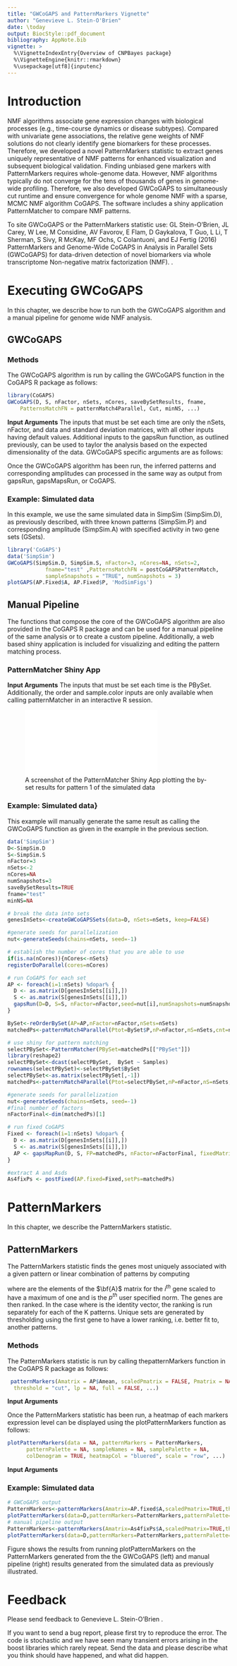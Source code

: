 ```yaml
---
title: "GWCoGAPS and PatternMarkers Vignette"
author: "Genevieve L. Stein-O'Brien"
date: \today
output: BiocStyle::pdf_document
bibliography: AppNote.bib
vignette: >
  %\VignetteIndexEntry{Overview of CNPBayes package}
  %\VignetteEngine{knitr::rmarkdown}
  %\usepackage[utf8]{inputenc} 
---
```


# Introduction

NMF algorithms associate gene expression changes with biological processes (e.g., time-course dynamics or disease subtypes). Compared with univariate gene associations, the relative gene weights of NMF solutions do not clearly identify gene biomarkers for these processes. Therefore, we developed a novel PatternMarkers statistic to extract genes uniquely representative of NMF patterns for enhanced visualization and subsequent biological validation. Finding unbiased gene markers with PatternMarkers requires whole-genome data. However, NMF algorithms typically do not converge for the tens of thousands of genes in genome-wide profiling. Therefore, we also developed GWCoGAPS to simultaneously cut runtime and ensure convergence for whole genome NMF with a sparse, MCMC NMF algorithm CoGAPS. The software includes a shiny application PatternMatcher to compare NMF patterns. 

To site GWCoGAPS or the PatternMarkers statistic use:
\cite{Stein-O'Brien2016} GL Stein-O'Brien, JL Carey, W Lee, M Considine, 
AV Favorov, E Flam, D Gaykalova, T Guo, L Li, T Sherman, S Sivy, R McKay, 
MF Ochs, C Colantuoni, and EJ Fertig (2016) PatternMarkers and Genome-Wide 
CoGAPS in Analysis in Parallel Sets (GWCoGAPS) for data-driven detection of 
novel biomarkers via whole transcriptome Non-negative matrix factorization (NMF).
\textit{Bioinformatics} \textit{in press}.

# Executing GWCoGAPS

In this chapter, we describe how to run both the GWCoGAPS algorithm and a manual
pipeline for genome wide NMF analysis.

## GWCoGAPS

### Methods
The GWCoGAPS algorithm is run by calling the GWCoGAPS function in the CoGAPS
R package as follows:

```r
library(CoGAPS) 
GWCoGAPS(D, S, nFactor, nSets, nCores, saveBySetResults, fname,
    PatternsMatchFN = patternMatch4Parallel, Cut, minNS, ...)
```

**Input Arguments**
The inputs that must be set each time are only the nSets, nFactor, and data and standard deviation matrices, with all other inputs having default values. Additional inputs to the gapsRun function, as outlined previously, can be used to taylor the analysis based on the expected dimensionality of the data. GWCoGAPS specific arguments are as follows:

\begin{description}
\item[D]{data matrix}
\item[S]{uncertainty matrix (std devs for chi-squared of Log Likelihood)}
\item[nFactor]{number of patterns (basis vectors, metagenes), which must be
greater than or equal to the number of rows of FP}
\item[nSets]{number of sets for parallelization}
\item[nCores]{number of cores for parallelization. If left to the default NA, nCores = nSets. }
\item[saveBySetResults]{logical indicating whether to save by intermediary by set results. Default is FALSE.}
\item[fname]{character string used to label file output. Default is "GWCoGAPS.out"}
\item[PatternsMatchFN]{function to use for pattern matching across sets. Default is patternMatch4Parallel.}
\item[Cut]{number of branches at which to cut dendrogram used in patternMatch4Parallel}
\item[minNS]{minimum of individual set contributions a cluster must contain used in patternMatch4Parallel}
\end{description}

\par Once the GWCoGAPS algorithm has been run, the inferred patterns and corresponding amplitudes can processed in the same way as output from gapsRun, gapsMapsRun, or CoGAPS.

### Example: Simulated data

\par In this example, we use the same simulated data in SimpSim (SimpSim.D), as previously described, with three known patterns (SimpSim.P) and corresponding amplitude (SimpSim.A) with specified activity in two gene sets (GSets).

```r
library('CoGAPS')
data('SimpSim')
GWCoGAPS(SimpSim.D, SimpSim.S, nFactor=3, nCores=NA, nSets=2,
            fname="test" ,PatternsMatchFN = postCoGAPSPatternMatch,
            sampleSnapshots = "TRUE", numSnapshots = 3)
plotGAPS(AP.Fixed$A, AP.Fixed$P, 'ModSimFigs')
```


## Manual Pipeline

The functions that compose the core of the GWCoGAPS algorithm are also provided in the CoGAPS R package and can be used for a manual pipeline of the same analysis or to create a custom pipeline. Additionally, a web based shiny application is included for visualizing and editing the pattern matching process.

### PatternMatcher Shiny App

**Input Arguments**
The inputs that must be set each time is the PBySet. Additionally, the order and sample.color inputs are only available when calling patternMatcher in an interactive R session.

\begin{description}
\item[PBySet]{list of matched set solutions for the Pmatrix from an NMF algorithm}
\item[out]{optional name for saving output}
\item[order]{optional vector indicating order of samples for plotting. Default is NULL.}
\item[sample.color]{optional vector of colors of same lenght as colnames. Default is NULL.}
\end{description}

![A screenshot of the PatternMatcher Shiny App plotting the by-set results for pattern 1 of the simulated data](ShinyApp.pdf)

### Example: Simulated data}

\par This example will manually generate the same result as calling the GWCoGAPS function as given in the example in the previous section.

```r
data('SimpSim')
D<-SimpSim.D
S<-SimpSim.S
nFactor=3
nSets<-2
nCores=NA
numSnapshots=3
saveBySetResults=TRUE
fname="test"
minNS=NA

# break the data into sets
genesInSets<-createGWCoGAPSSets(data=D, nSets=nSets, keep=FALSE)

#generate seeds for parallelization
nut<-generateSeeds(chains=nSets, seed=-1)

# establish the number of cores that you are able to use
if(is.na(nCores)){nCores<-nSets}
registerDoParallel(cores=nCores)

# run CoGAPS for each set
AP <- foreach(i=1:nSets) %dopar% {
  D <- as.matrix(D[genesInSets[[i]],])
  S <- as.matrix(S[genesInSets[[i]],])
  gapsRun(D=D, S=S, nFactor=nFactor,seed=nut[i],numSnapshots=numSnapshots)
}

BySet<-reOrderBySet(AP=AP,nFactor=nFactor,nSets=nSets)
matchedPs<-patternMatch4Parallel(Ptot=BySet$P,nP=nFactor,nS=nSets,cnt=nFactor,minNS=minNS,bySet=TRUE)

# use shiny for pattern matching
selectPBySet<-PatternMatcher(PBySet=matchedPs[["PBySet"]])
library(reshape2)
selectPBySet<-dcast(selectPBySet,  BySet ~ Samples)
rownames(selectPBySet)<-selectPBySet$BySet
selectPBySet<-as.matrix(selectPBySet[,-1])
matchedPs<-patternMatch4Parallel(Ptot=selectPBySet,nP=nFactor,nS=nSets,cnt=nFactor,minNS=minNS,bySet=FALSE)

#generate seeds for parallelization
nut<-generateSeeds(chains=nSets, seed=-1)
#final number of factors
nFactorFinal<-dim(matchedPs)[1]

# run fixed CoGAPS
Fixed <- foreach(i=1:nSets) %dopar% {
  D <- as.matrix(D[genesInSets[[i]],])
  S <- as.matrix(S[genesInSets[[i]],])
  AP <- gapsMapRun(D, S, FP=matchedPs, nFactor=nFactorFinal, fixedMatrix = "P",seed=nut[i],numSnapshots=numSnapshots)
}

#extract A and Asds
As4fixPs <- postFixed(AP.fixed=Fixed,setPs=matchedPs)
```


# PatternMarkers

In this chapter, we describe the PatternMarkers statistic.

## PatternMarkers

The PatternMarkers statistic finds the genes most uniquely associated with a given pattern or linear combination of patterns by computing

\begin{equation}
\sqrt{\left(\bf{A}_{i}-l_{p}\right)^{\textit{t}} \left(\bf{A}_{i}-l_{p}\right)}
\label{eq:PatternMarkers}
\end{equation}

where  are the elements of the $\bf{A}$ matrix for the $\textit{i}^{th}$ gene scaled to have a maximum of one and \textit{l} is the $\textit{p}^{th}$ user specified norm. The genes are then ranked. In the case where \textit{l} is the identity vector, the ranking is run separately for each of the K patterns. Unique sets are generated by thresholding using the first gene to have a lower ranking, i.e. better fit to, another patterns.

### Methods

The PatternMarkers statistic is run by calling thepatternMarkers function in the CoGAPS R package as follows:

```r
 patternMarkers(Amatrix = AP$Amean, scaledPmatrix = FALSE, Pmatrix = NA,
  threshold = "cut", lp = NA, full = FALSE, ...)
```

**Input Arguments**
\begin{description}
\item[Amatrix]{A matrix of genes by weights resulting from CoGAPS or other NMF decomposition}
\item[scaledPmatrix]{logical indicating whether the corresponding pattern matrix was fixed to have max 1 during decomposition}
\item[Pmatrix]{the corresponding Pmatrix (patterns X samples) for the provided Amatrix (genes x patterns). This must be supplied if scaledPmatrix is FALSE.}
\item[threshold]{the type of threshold to be used. The default "cut" will thresholding by the first gene to have a lower ranking, i.e. better fit to, a pattern. Alternatively, threshold="all" will return all of the genes in rank order for each pattern.}
\item[lp]{a vector of weights for each pattern to be used for finding markers. If NA markers for each pattern of the A matrix will be used.}
\item[full]{logical indicating whether to return the ranks of each gene for each pattern}
\end{description}

Once the PatternMarkers statistic has been run, a heatmap of each markers expression level can be displayed using the plotPatternMarkers function as follows:

```r
plotPatternMarkers(data = NA, patternMarkers = PatternMarkers,
      patternPalette = NA, sampleNames = NA, samplePalette = NA,
      colDenogram = TRUE, heatmapCol = "bluered", scale = "row", ...)
```
 
**Input Arguments**
\begin{description}
\item[data]{the dataset from which the patterns where generated}
\item[patternMarkers]{the list of genes generated from the patternMarkers function}
\item[patternPalette]{a vector indicating what color should be used for each pattern}
\item[sampleNames]{names of the samples to use for labeling }
\item[samplePalette]{a vector indicating what color should be used for each sample}
\end{description}

### Example: Simulated data

```r
# GWCoGAPS output
PatternMarkers<-patternMarkers(Amatrix=AP.fixed$A,scaledPmatrix=TRUE,threshold="cut")
plotPatternMarkers(data=D,patternMarkers=PatternMarkers,patternPalette=c("grey","navy","orange"))
# manual pipeline output
PatternMarkers<-patternMarkers(Amatrix=As4fixPs$A,scaledPmatrix=TRUE,threshold="cut")
plotPatternMarkers(data=D,patternMarkers=PatternMarkers,patternPalette=c("grey","navy","orange"))
```

Figure \ref{fig:PM1} shows the results from running plotPatternMarkers on the PatternMarkers generated from the the GWCoGAPS (left) and manual pipeline (right) results generated from the simulated data as previously illustrated.
\begin{figure}[h]
\begin{center}
\includegraphics[width=0.4\linewidth]{GWCoGAPSPMs}
\includegraphics[width=0.4\linewidth]{ManPipePMs}
\end{center}
\caption{Heatmap of PatternMarkers expression levels for simulated data.}
\label{fig:PM1}
\end{figure}

# Feedback

Please send feedback to Genevieve L. Stein-O'Brien \texttt{gsteino1@jhmi.edu}.

If you want to send a bug report, please first try to reproduce the error.  The code is stochastic and we have seen many transient errors arising in the boost libraries which rarely repeat.  Send the data and please describe what you think should have happened, and what did happen.

\bibliographystyle{plain}
\bibliography{AppNote}


